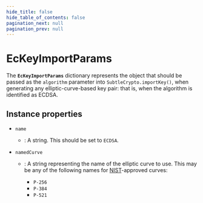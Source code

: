```yaml
---
hide_title: false
hide_table_of_contents: false
pagination_next: null
pagination_prev: null
---
```

# EcKeyImportParams

The **`EcKeyImportParams`** dictionary represents the object that should be passed as the `algorithm` parameter into `SubtleCrypto.importKey()`, when generating any elliptic-curve-based key pair: that is, when the algorithm is identified as ECDSA.

## Instance properties

- `name`
  - : A string. This should be set to `ECDSA`.
- `namedCurve`

  - : A string representing the name of the elliptic curve to use. This may be any of the following names for [NIST](https://www.nist.gov/)-approved curves:

    - `P-256`
    - `P-384`
    - `P-521`
